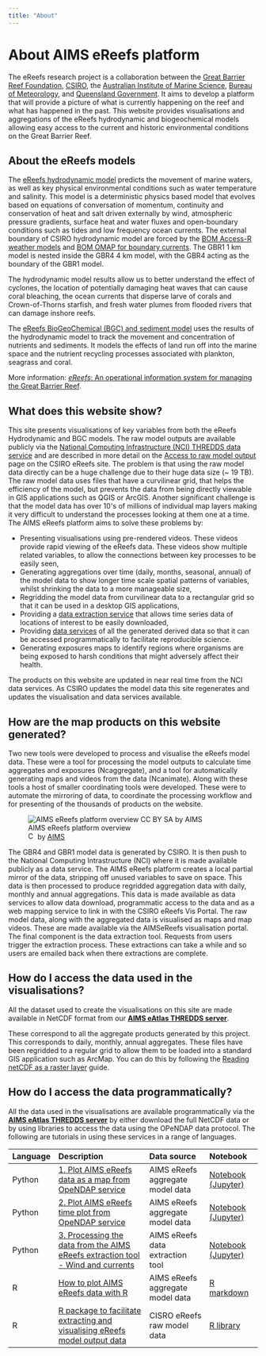 ```yaml
---
title: "About"
---
```


# About AIMS eReefs platform

The eReefs research project is a collaboration between the [Great
Barrier Reef Foundation](https://www.barrierreef.org/),
[CSIRO](https://www.csiro.au/), the [Australian Institute of Marine
Science](https://www.aims.gov.au/), [Bureau of
Meteorology](http://www.bom.gov.au/), and [Queensland
Government](https://www.qld.gov.au/). It aims to develop a platform that
will provide a picture of what is currently happening on the reef and
what has happened in the past. This website provides visualisations and
aggregations of the eReefs hydrodynamic and biogeochemical models
allowing easy access to the current and historic environmental
conditions on the Great Barrier Reef.

About the eReefs models
-----------------------

The [eReefs hydrodynamic model](https://research.csiro.au/ereefs/models/models-about/models-hydrodynamics/)
predicts the movement of marine waters, as well as key physical
environmental conditions such as water temperature and salinity. This
model is a deterministic physics based model that evolves based on
equations of conversation of momentum, continuity and conservation of
heat and salt driven externally by wind, atmospheric pressure gradients,
surface heat and water fluxes and open-boundary conditions such as tides
and low frequency ocean currents. The external boundary of CSIRO
hydrodynamic model are forced by the [BOM Access-R weather models](http://www.bom.gov.au/australia/charts/about/about_access.shtml)
and [BOM OMAP for boundary currents](http://www.bom.gov.au/oceanography/forecasts/). The GBR1 1 km
model is nested inside the GBR4 4 km model, with the GBR4 acting as the
boundary of the GBR1 model.

The hydrodynamic model results allow us to better understand the effect
of cyclones, the location of potentially damaging heat waves that can
cause coral bleaching, the ocean currents that disperse larve of corals
and Crown-of-Thorns starfish, and fresh water plumes from flooded rivers
that can damage inshore reefs.

The [eReefs BioGeoChemical (BGC) and sediment model](https://research.csiro.au/ereefs/models/models-about/models-biogeochemistry/)
uses the results of the hydrodynamic model to track the movement and
concentration of nutrients and sediments. It models the effects of land
run off into the marine space and the nutrient recycling processes
associated with plankton, seagrass and coral.

More information: [*eReefs*: An operational information system for
managing the Great Barrier Reef](https://doi.org/10.1080/1755876X.2019.1650589).

What does this website show?
----------------------------

This site presents visualisations of key variables from both the eReefs
Hydrodynamic and BGC models. The raw model outputs are available
publicly via the [National Computing Infrastructure (NCI) THREDDS data
service](https://dapds00.nci.org.au/thredds/catalogs/fx3/catalog.html)
and are described in more detail on the [Access to raw model output](https://research.csiro.au/ereefs/models/model-outputs/access-to-raw-model-output/)
page on the CSIRO eReefs site. The problem is that using the raw model
data directly can be a huge challenge due to their huge data size (\~ 19
TB). The raw model data uses files that have a curvilinear grid, that
helps the efficiency of the model, but prevents the data from being
directly viewable in GIS applications such as QGIS or ArcGIS. Another
significant challenge is that the model data has over 10\'s of millions
of individual map layers making it very difficult to understand the
processes looking at them one at a time. The AIMS eReefs platform aims
to solve these problems by:

-   Presenting visualisations using pre-rendered videos. These videos
    provide rapid viewing of the eReefs data. These videos show multiple
    related variables, to allow the connections between key processes to
    be easily seen,
-   Generating aggregations over time (daily, months, seasonal, annual)
    of the model data to show longer time scale spatial patterns of
    variables, whilst shrinking the data to a more manageable size,
-   Regridding the model data from curvilinear data to a rectangular
    grid so that it can be used in a desktop GIS applications,
-   Providing a [data extraction service](https://extraction.ereefs.aims.gov.au/) that allows time
    series data of locations of interest to be easily downloaded,
-   Providing [data services](https://thredds.ereefs.aims.gov.au/thredds/catalog/catalog.html)
    of all the generated derived data so that it can be accessed
    programmatically to facilitate reproducible science.
-   Generating exposures maps to identify regions where organisms are
    being exposed to harsh conditions that might adversely affect their
    health.

The products on this website are updated in near real time from the NCI
data services. As CSIRO updates the model data this site regenerates and
updates the visualisation and data services available.

How are the map products on this website generated?
---------------------------------------------------

Two new tools were developed to process and visualise the eReefs model
data. These were a tool for processing the model outputs to calculate
time aggregates and exposures (Ncaggregate), and a tool for
automatically generating maps and videos from the data (Ncanimate).
Along with these tools a host of smaller coordinating tools were
developed. These were to automate the mirroring of data, to coordinate
the processing workflow and for presenting of the thousands of products
on the website.

![AIMS eReefs platform overview
<br>[![CC BY SA](../../images/cc.png){.cc width="15" height="15"}](http://creativecommons.org/licenses/by-sa/3.0/au/) by [AIMS](//eatlas.org.au/node/2)](images/AIMS-eReefs-platform-overview.png){.column-page}


:::{.figure-caption}
The GBR4 and GBR1 model data is generated by CSIRO. It is then push to
the National Computing Intrastructure (NCI) where it is made available
publicly as a data service. The AIMS eReefs platform creates a local
partial mirror of the data, stripping off unused variables to save on
space. This data is then processed to produce regridded aggregation data
with daily, monthly and annual aggregations. This data is made available
as data services to allow data download, programmatic access to the data
and as a web mapping service to link in with the CSIRO eReefs Vis
Portal. The raw model data, along with the aggregated data is visualised
as maps and map videos. These are made available via the AIMSeReefs
visualisation portal. The final component is the data extraction tool.
Requests from users trigger the extraction process. These extractions
can take a while and so users are emailed back when there extractions
are complete.
:::

How do I access the data used in the visualisations?
----------------------------------------------------

All the dataset used to create the visualisations on this site are made
available in NetCDF format from our **[AIMS eAtlas THREDDS
server](https://thredds.ereefs.aims.gov.au/)**.

These correspond to all the aggregate products generated by this
project. This corresponds to daily, monthly, annual aggregates. These
files have been regridded to a regular grid to allow them to be loaded
into a standard GIS application such as ArcMap. You can do this by
following the [Reading netCDF as a raster layer](https://desktop.arcgis.com/en/arcmap/10.3/manage-data/netcdf/reading-netcdf-data-as-a-raster-layer.htm) guide.

How do I access the data programmatically?
------------------------------------------

All the data used in the visualisations are available programmatically
via the **[AIMS eAtlas THREDDS server](https://thredds.ereefs.aims.gov.au/)** by either download the
full NetCDF data or by using libraries to access the data using the
OPeNDAP data protocol. The following are tutorials in using these
services in a range of languages.

::: {.column-body-outset}
  Language   Description                                                                                                                                                                                             Data source                        Notebook
  ---------- ------------------------------------------------------------------------------------------------------------------------------------------------------------------------------------------------------- ---------------------------------- ------------------------------------------------------------------------------------------------------------------------------------------------------------------------------------------------
  Python     [1. Plot AIMS eReefs data as a map from OpeNDAP service](http://github.com/aims-ks/ereefs-python-scripts/blob/master/notebooks/1-plot-aims-ereefs-map-data.ipynb)                                       AIMS eReefs aggregate model data   [Notebook (Jupyter)](https://github.com/aims-ks/ereefs-python-scripts/blob/master/notebooks/1-plot-aims-ereefs-map-data.ipynb)
  Python     [2. Plot AIMS eReefs time plot from OpeNDAP service](http://github.com/aims-ks/ereefs-python-scripts/blob/master/notebooks/2-plot-aims-ereefs-time-plot.ipynb)                                          AIMS eReefs aggregate model data   [Notebook (Jupyter)](https://github.com/aims-ks/ereefs-python-scripts/blob/master/notebooks/2-plot-aims-ereefs-time-plot.ipynb)
  Python     [3. Processing the data from the AIMS eReefs extraction tool - Wind and currents](http://github.com/aims-ks/ereefs-python-scripts/blob/master/notebooks/3-extraction-tool-data-wind-vs-current.ipynb)   AIMS eReefs data extraction tool   [Notebook (Jupyter)](https://github.com/aims-ks/ereefs-python-scripts/blob/master/notebooks/3-extraction-tool-data-wind-vs-current.ipynb)
  R          [How to plot AIMS eReefs data with R](http://ereefs.aims.gov.au/ereefs-aims/help/how-to-plot-aims-ereefs-data-with-r)                                                                                   AIMS eReefs aggregate model data   [R](https://ereefs.aims.gov.au/ereefs-aims/help/how-to-plot-aims-ereefs-data-with-r) [markdown](https://github.com/aims-ks/ereefs-r-scripts/blob/master/notebooks/1-plot-aims-ereefs-data.Rmd)
  R          [R package to facilitate extracting and visualising eReefs model output data](https://research.csiro.au/ereefs/models/models-about/r-package-plotting-ereefs-data/)                                     CISRO eReefs raw model data        [R library](https://github.com/AIMS/ereefs)
:::
